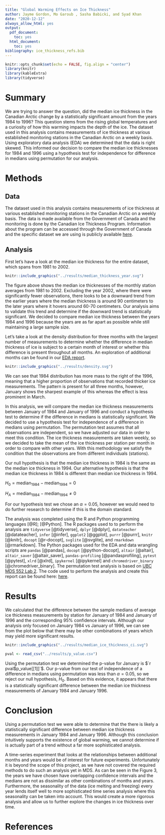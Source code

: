 ```yaml
---
title: "Global Warming Effects on Ice Thickness"
author: Jayme Gordon, Mo Garoub , Sasha Babicki, and Syad Khan
date: "2020-12-12"
always_allow_html: yes
output:
  pdf_document:
    toc: yes
  html_document:
    toc: yes
bibliography: ice_thickness_refs.bib
---
```


```r
knitr::opts_chunk$set(echo = FALSE, fig.align = "center")
library(knitr)
library(kableExtra)
library(tidyverse)
```

# Summary

We are trying to answer the question, did the median ice thickness in the Canadian Arctic change by a statistically significant amount from the years 1984 to 1996? This question stems from the rising global temperatures and a curiosity of how this warming impacts the depth of the ice. The dataset used in this analysis contains measurements of ice thickness at various established monitoring stations in the Canadian Arctic on a weekly basis. Using exploratory data analysis (EDA) we determined that the data is right skewed. This informed our decision to compare the median ice thicknesses for 1984 and 1996 using a hypothesis test for independence for difference in medians using permutation for our analysis.

# Methods

## Data

The dataset used in this analysis contains measurements of ice thickness at various established monitoring stations in the Canadian Arctic on a weekly basis. The data is made available from the Government of Canada and the monitoring is done by the Canadian Ice Thickness Program. Information about the program can be accessed through the Government of Canada and the specific dataset we are using is publicly available [here](https://www.canada.ca/content/dam/eccc/migration/main/data/ice/products/ice-thickness-program-collection/ice-thickness-program-collection-1947-2002/original_program_data_20030304.xls).

## Analysis

First let's have a look at the median ice thickness for the entire dataset, which spans from 1981 to 2002.

```r
knitr::include_graphics("../results/median_thickness_year.svg")
```

The figure above shows the median ice thicknesses of the monthly station averages from 1981 to 2002. Excluding the year 2002, where there were significantly fewer observations, there looks to be a downward trend from the earlier years where the median thickness is around 90 centimeters to the later years where it hovers around 60-70 centimeters. Our analysis aims to validate this trend and determine if the downward trend is statistically significant. We decided to compare median ice thickness between the years 1984 and 1996 because the years are as far apart as possible while still maintaining a large sample size.  

Let's take a look at the density distribution for three months with the largest number of measurements to determine whether the difference in median thickness of ice is subject to a certain month of interest or whether this difference is present throughout all months. An exploration of additional months can be found in our [EDA report](https://htmlpreview.github.io/?https://raw.githubusercontent.com/UBC-MDS/global_warming_effects_on_ice_thickness/main/src/ice_thickness_eda.html). 

```r
knitr::include_graphics("../results/density.svg")
```

We can see that 1984 distribution has more mass to the right of the 1996, meaning that a higher proportion of observations that recorded thicker ice measurements. The pattern is present for all three months, however, January shows the sharpest example of this whereas the effect is less prominent in March.

In this analysis, we will compare the median ice thickness measurements between January of 1984 and January of 1996 and conduct a hypothesis test to determine if the difference in medians is statistically significant. We decided to use a hypothesis test for independence of a difference in medians using permutation. The permutation test assumes that all observations are independent, so we have adjusted our data in order to meet this condition. The ice thickness measurements are taken weekly, so we decided to take the mean of the ice thickness per station per month in order to compare with other years. With this methodology we satisfy the condition that the observations are from different individuals (stations).

Our null hypothesis is that the median ice thickness in 1984 is the same as the median ice thickness in 1994. Our alternative hypothesis is that the median ice thickness in 1984 is different than median ice thickness in 1994.

$H_0 = \text{median}_{1984} - \text{median}_{1994} = 0$

$H_A = \text{median}_{1984} - \text{median}_{1994} \neq 0$

For our hypothesis test we chose an $\alpha = 0.05$, however we would need to do further research to determine if this is the domain standard.

The analysis was completed using the R and Python programming languages [@R]; [@Python]. The R packages used to to perform the analysis are `tidyverse` [@tidyverse], `dplyr` [@dplyr], `datateacher` [@datateacher], `infer` [@infer], `ggplot2` [@ggplot], `purrr` [@purrr], `knitr` [@knitr], `docopt` [@r-docopt], `svglite` [@svglite], and `rmarkdown` [@rmarkdown]. The Python packages used for the EDA and data wrangling scripts are `pandas` [@pandas], `docopt` [@python-docopt], `altair` [@altair], `altair_saver` [@altair_saver], `pandas-profiling` [@pandasprofiling], `pytest` [@pytest], `xlrd` [@xlrd], `ipykernel` [@ipykernel] and `chromedriver_binary` [@chromedriver_binary]. The permutation test analysis is based on [UBC MDS 552 Lab 2](https://github.ubc.ca/MDS-2020-21/DSCI_552_stat-inf-1_students/blob/master/solutions/lab2/lab2.Rmd). The code used to perform the analysis and create this report can be found here: [here](https://github.com/UBC-MDS/global_warming_effects_on_ice_thickness).

# Results

We calculated that the difference between the sample medians of average ice thickness measurements by station for January of 1984 and January of 1996 and the corresponding 95% confidence intervals. Although our analysis only focused on January 1984 vs January of 1996, we can see from the plot below that there may be other combinations of years which may yield more significant results. 

```r
knitr::include_graphics("../results/median_ice_thickness_ci.svg")

```

```r

pval <- read_csv("../results/p_value.csv")

```

Using the permutation test we determined the p-value for January is $`r pval$p_value[[1]]`$. Our p-value from our test of independence of a difference in medians using permutation was less than $\alpha = 0.05$, so we reject our null hypothesis, $H_0$. Based on this evidence, it appears that there is a statistically significant difference between the median ice thickness measurements of January 1984 and January 1996.

# Conclusion

Using a permutation test we were able to determine that the there is likely a statistically significant difference between median ice thickness measurements in January 1984 and January 1996. Although this conclusion intuitively supports the existence of global warming, we cannot determine if is actually part of a trend without a far more sophisticated analysis. 

A time-series experiment that looks at the relationships between additional months and years would be of interest for future experiments. Unfortunately it is beyond the scope of this project, as we have not covered the required methods to do such an analysis yet in MDS. As can be seen in the Figure 3, the years we have chosen have overlapping confidence intervals and the medians are not as dissimilar as other combinations of months and years. Furthermore, the seasonality of the data (ice melting and freezing) every year lends itself well to more sophisticated time series analysis where this seasonality can be taken into account. This would create a more rigorous analysis and allow us to further explore the changes in ice thickness over time.

# References
